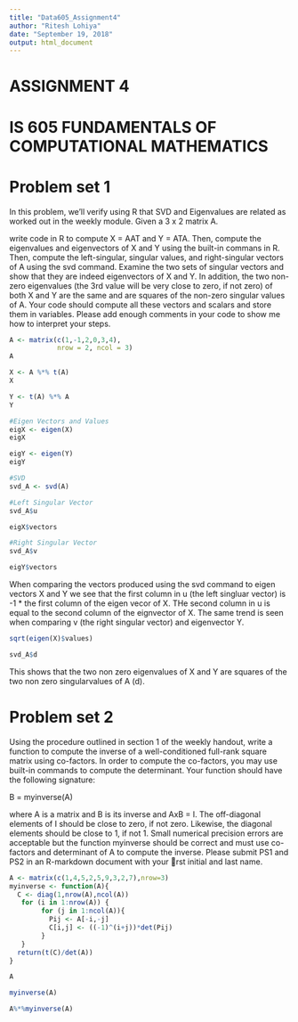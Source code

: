 ```yaml
---
title: "Data605_Assignment4"
author: "Ritesh Lohiya"
date: "September 19, 2018"
output: html_document
---
```


#                             ASSIGNMENT 4

#           IS 605 FUNDAMENTALS OF COMPUTATIONAL MATHEMATICS

#                            Problem set 1
 
In this problem, we'll verify using R that SVD and Eigenvalues are related as worked out in the weekly module. Given a 3 x 2 matrix A.

write code in R to compute X = AAT and Y = ATA. Then, compute the eigenvalues and eigenvectors of X and Y using the built-in commans in R. Then, compute the left-singular, singular values, and right-singular vectors of A using the svd command. Examine the two sets of singular vectors and show that they are indeed
eigenvectors of X and Y. In addition, the two non-zero eigenvalues (the 3rd value will be very close to zero, if not zero) of both X and Y are the same and are squares of the non-zero singular values of A. Your code should compute all these vectors and scalars and store them in variables. Please add enough comments in your code to show me how to interpret your steps.

```r
A <- matrix(c(1,-1,2,0,3,4),
            nrow = 2, ncol = 3)
A
```

```r
X <- A %*% t(A)
X
```

```r
Y <- t(A) %*% A
Y
```

```r
#Eigen Vectors and Values 
eigX <- eigen(X)
eigX
```

```r
eigY <- eigen(Y)
eigY
```

```r
#SVD  
svd_A <- svd(A)
```

```r
#Left Singular Vector
svd_A$u
```

```r
eigX$vectors
```

```r
#Right Singular Vector
svd_A$v
```

```r
eigY$vectors
```

When comparing the vectors produced using the svd command to eigen vectors X and Y we see that the first column in u (the left singluar vector) is -1 * the first column of the eigen vecor of X. THe second column in u is equal to the second column of the eignvector of X. The same trend is seen when comparing v (the right singular vector) and eigenvector Y.

```r
sqrt(eigen(X)$values)
```


```r
svd_A$d
```

This shows that the two non zero eigenvalues of X and Y are squares of the two non zero singularvalues of A (d).


#                            Problem set 2

Using the procedure outlined in section 1 of the weekly handout, write a function to compute the inverse of a well-conditioned full-rank square matrix using co-factors. In order to compute the co-factors, you may use built-in commands to compute the determinant. Your function should have the following signature:

B = myinverse(A)

where A is a matrix and B is its inverse and AxB = I. The off-diagonal elements of I should be close to zero, if not zero. Likewise, the diagonal elements should be close to 1, if not 1. Small numerical precision errors are acceptable but the function myinverse should be correct and must use co-factors and determinant of A to compute the inverse. Please submit PS1 and PS2 in an R-markdown document with your rst initial and last name.

```r
A <- matrix(c(1,4,5,2,5,9,3,2,7),nrow=3)
myinverse <- function(A){
  C <- diag(1,nrow(A),ncol(A))
   for (i in 1:nrow(A)) { 
        for (j in 1:ncol(A)){ 
          Pij <- A[-i,-j]
          C[i,j] <- ((-1)^(i+j))*det(Pij)
        }
   }
  return(t(C)/det(A))
}

A
```

```r
myinverse(A)
```

```r
A%*%myinverse(A)
```